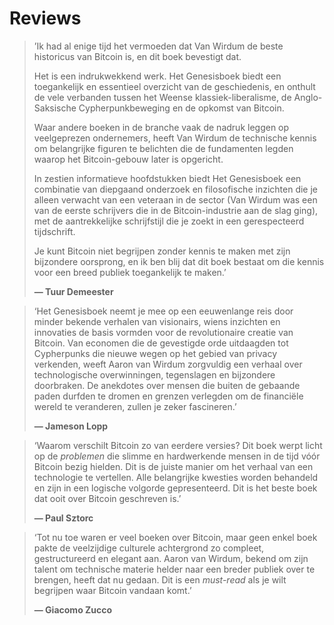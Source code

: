 # Reviews {.unnumbered}

> 'Ik had al enige tijd het vermoeden dat Van Wirdum de beste historicus van Bitcoin is, en dit boek bevestigt dat.
> 
> Het is een indrukwekkend werk. Het Genesisboek biedt een toegankelijk en essentieel overzicht van de geschiedenis, en onthult de vele verbanden tussen het Weense klassiek-liberalisme, de Anglo-Saksische Cypherpunkbeweging en de opkomst van Bitcoin.
> 
> Waar andere boeken in de branche vaak de nadruk leggen op veelgeprezen ondernemers, heeft Van Wirdum de technische kennis om belangrijke figuren te belichten die de fundamenten legden waarop het Bitcoin-gebouw later is opgericht.
> 
> In zestien informatieve hoofdstukken biedt Het Genesisboek een combinatie van diepgaand onderzoek en filosofische inzichten die je alleen verwacht van een veteraan in de sector (Van Wirdum was een van de eerste schrijvers die in de Bitcoin-industrie aan de slag ging), met de aantrekkelijke schrijfstijl die je zoekt in een gerespecteerd tijdschrift.
> 
> Je kunt Bitcoin niet begrijpen zonder kennis te maken met zijn bijzondere oorsprong, en ik ben blij dat dit boek bestaat om die kennis voor een breed publiek toegankelijk te maken.'
> 
> **— Tuur Demeester**

> 'Het Genesisboek neemt je mee op een eeuwenlange reis door minder bekende verhalen van visionairs, wiens inzichten en innovaties de basis vormden voor de revolutionaire creatie van Bitcoin. Van economen die de gevestigde orde uitdaagden tot Cypherpunks die nieuwe wegen op het gebied van privacy verkenden, weeft Aaron van Wirdum zorgvuldig een verhaal over technologische overwinningen, tegenslagen en bijzondere doorbraken. De anekdotes over mensen die buiten de gebaande paden durfden te dromen en grenzen verlegden om de financiële wereld te veranderen, zullen je zeker fascineren.'
> 
> **— Jameson Lopp**

> 'Waarom verschilt Bitcoin zo van eerdere versies? Dit boek werpt licht op de *problemen* die slimme en hardwerkende mensen in de tijd vóór Bitcoin bezig hielden. Dit is de juiste manier om het verhaal van een technologie te vertellen. Alle belangrijke kwesties worden behandeld en zijn in een logische volgorde gepresenteerd. Dit is het beste boek dat ooit over Bitcoin geschreven is.'
> 
> **— Paul Sztorc**

> 'Tot nu toe waren er veel boeken over Bitcoin, maar geen enkel boek pakte de veelzijdige culturele achtergrond zo compleet, gestructureerd en elegant aan. Aaron van Wirdum, bekend om zijn talent om technische materie helder naar een breder publiek over te brengen, heeft dat nu gedaan. Dit is een *must-read* als je wilt begrijpen waar Bitcoin vandaan komt.'
> 
> **— Giacomo Zucco**
